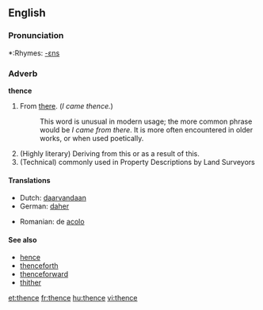 ==English==

===Pronunciation===
*:Rhymes: [[Rhymes:English:-ɛns|-ɛns]]

===Adverb===
'''thence'''

# From [[there]]. (''I came thence.'')
#:This word is unusual in modern usage; the more common phrase would be ''I came from there''. It is more often encountered in older works, or when used poetically.
# (Highly literary) Deriving from this or as a result of this.
# (Technical) commonly used in Property Descriptions by Land Surveyors

====Translations====
{{top}}
*Dutch: [[daarvandaan]]
*German: [[daher]]
{{mid}}
*Romanian: de [[acolo]]
{{bottom}}

====See also====
*[[hence]]
*[[thenceforth]]
*[[thenceforward]]
*[[thither]]

[[et:thence]]
[[fr:thence]]
[[hu:thence]]
[[vi:thence]]